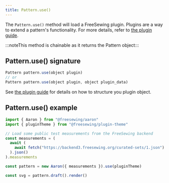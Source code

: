 ```yaml
---
title: Pattern.use()
---
```


The `Pattern.use()` method will load a FreeSewing plugin.
Plugins are a way to extend a pattern's functionality.
For more details, refer to [the plugin guide](/guides/plugins/).

:::noteThis method is chainable as it returns the Pattern object:::

## Pattern.use() signature

```js
Pattern pattern.use(object plugin)
// or
Pattern pattern.use(object plugin, object plugin_data)
```

See [the plugin guide](/guides/plugins/) for details on how to structure
you plugin object.

## Pattern.use() example

```js
import { Aaron } from "@freesewing/aaron"
import { pluginTheme } from "@freesewing/plugin-theme"

// Load some public test measurements from the FreeSewing backend
const measurements = (
  await (
    await fetch("https://backend3.freesewing.org/curated-sets/1.json")
  ).json()
).measurements

const pattern = new Aaron({ measurements }).use(pluginTheme)

const svg = pattern.draft().render()
```
